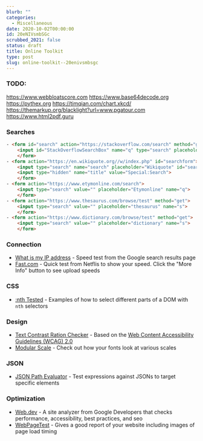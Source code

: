 ```yaml
---
blurb: ""
categories:
  - Miscellaneous
date: 2020-10-02T00:00:00
id: 20eNIVsmbSGc
scrubbed_2021: false
status: draft
title: Online Toolkit
type: post
slug: online-toolkit--20enivsmbsgc
---
```


### TODO:

https://www.webbloatscore.com
https://www.base64decode.org
https://pythex.org
https://timqian.com/chart.xkcd/
https://themarkup.org/blacklight?url=www.pgatour.com
https://www.html2pdf.guru



### Searches

```html
- <form id="search" action="https://stackoverflow.com/search" method="get">
    <input id="StackOverflowSearchBox" name="q" type="search" placeholder="StackOverflow" value="" maxlength="240">
	</form>
- <form action="https://en.wikiquote.org//w/index.php" id="searchform">
    <input type="search" name="search" placeholder="Wikiquote" id="searchInputWikiQuote">
    <input type="hidden" name="title" value="Special:Search">
	</form>
- <form action="https://www.etymonline.com/search">
	<input type="search" value="" placeholder="Etymonline" name="q">
	</form>
- <form action="https://www.thesaurus.com/browse/test" method="get">
	<input type="search" value="" placeholder="thesaurus" name="s">
    </form>
- <form action="https://www.dictionary.com/browse/test" method="get">
	<input type="search" value="" placeholder="dictionary" name="s">
    </form>
```



### Connection

- [What is my IP address](https://www.google.com/search?q=what+is+my+ip+address) - Speed test from the Google search results page
- [Fast.com](https://www.google.com/search?q=speed+test) - Quick test from Netflis to show your speed. Click the "More Info" button to see upload speeds


### CSS

- [:nth Tested](https://css-tricks.com/examples/nth-child-tester/) - Examples of how to select different parts of a DOM with `nth` selectors


### Design

- [Text Contrast Ration Checker](https://snook.ca/technical/colour_contrast/colour.html#fg=33FF33,bg=333333) - Based on the [Web Content Accessibility Guidelines (WCAG) 2.0](https://www.w3.org/TR/WCAG20/)
- [Modular Scale](https://www.modularscale.com) - Check out how your fonts look at various scales


### JSON

- [JSON Path Evaluator](http://jsonpath.com/?) - Test expressions against JSONs to target specific elements


### Optimization

- [Web.dev](https://web.dev/measure/) - A site analyzer from Google Developers that checks performance, accessibility, best practices, and seo
- [WebPageTest](https://www.webpagetest.org) - Gives a good report of your website including images of page load timing